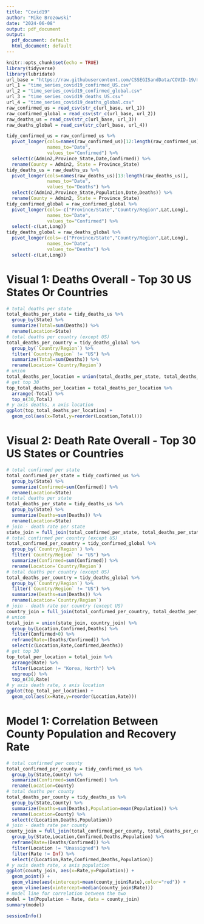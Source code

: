 ```yaml
---
title: "Covid19"
author: "Mike Brozowski"
date: "2024-06-08"
output: pdf_document
output:
  pdf_document: default
  html_document: default
---
```


```r
knitr::opts_chunk$set(echo = TRUE)
library(tidyverse)
library(lubridate)
url_base = "https://raw.githubusercontent.com/CSSEGISandData/COVID-19/master/csse_covid_19_data/csse_covid_19_time_series/"
url_1 = "time_series_covid19_confirmed_US.csv"
url_2 = "time_series_covid19_confirmed_global.csv"
url_3 = "time_series_covid19_deaths_US.csv"
url_4 = "time_series_covid19_deaths_global.csv"
raw_confirmed_us = read_csv(str_c(url_base, url_1))
raw_confirmed_global = read_csv(str_c(url_base, url_2))
raw_deaths_us = read_csv(str_c(url_base, url_3))
raw_deaths_global = read_csv(str_c(url_base, url_4))
```

```r
tidy_confirmed_us = raw_confirmed_us %>%
  pivot_longer(cols=names(raw_confirmed_us)[12:length(raw_confirmed_us)],
               names_to="Date",
               values_to="Confirmed") %>%
  select(c(Admin2,Province_State,Date,Confirmed)) %>%
  rename(County = Admin2, State = Province_State)
tidy_deaths_us = raw_deaths_us %>%
  pivot_longer(cols=names(raw_deaths_us)[13:length(raw_deaths_us)],
               names_to="Date",
               values_to="Deaths") %>%
  select(c(Admin2,Province_State,Population,Date,Deaths)) %>%
  rename(County = Admin2, State = Province_State)
tidy_confirmed_global = raw_confirmed_global %>%
  pivot_longer(cols=-c("Province/State","Country/Region",Lat,Long),
               names_to="Date",
               values_to="Confirmed") %>%
  select(-c(Lat,Long))
tidy_deaths_global = raw_deaths_global %>%
  pivot_longer(cols=-c("Province/State","Country/Region",Lat,Long),
               names_to="Date",
               values_to="Deaths") %>%
  select(-c(Lat,Long))
```

# Visual 1: Deaths Overall - Top 30 US States Or Countries

```r

# total deaths per state
total_deaths_per_state = tidy_deaths_us %>%
  group_by(State) %>%
  summarize(Total=sum(Deaths)) %>%
  rename(Location=State)
# total deaths per country (except US)
total_deaths_per_country = tidy_deaths_global %>%
  group_by(`Country/Region`) %>%
  filter(`Country/Region` != "US") %>%
  summarize(Total=sum(Deaths)) %>%
  rename(Location=`Country/Region`)
# union
total_deaths_per_location = union(total_deaths_per_state, total_deaths_per_country)
# get top 30
top_total_deaths_per_location = total_deaths_per_location %>%
  arrange(-Total) %>%
  top_n(30,Total)
# y axis deaths, x axis location
ggplot(top_total_deaths_per_location) +
  geom_col(aes(x=Total,y=reorder(Location,Total)))

```

# Visual 2: Death Rate Overall - Top 30 US States or Countries

```r

# total confirmed per state
total_confirmed_per_state = tidy_confirmed_us %>%
  group_by(State) %>%
  summarize(Confirmed=sum(Confirmed)) %>%
  rename(Location=State)
# total deaths per state
total_deaths_per_state = tidy_deaths_us %>%
  group_by(State) %>%
  summarize(Deaths=sum(Deaths)) %>%
  rename(Location=State)
# join - death rate per state
state_join = full_join(total_confirmed_per_state, total_deaths_per_state)
# total confirmed per country (except US)
total_confirmed_per_country = tidy_confirmed_global %>%
  group_by(`Country/Region`) %>%
  filter(`Country/Region` != "US") %>%
  summarize(Confirmed=sum(Confirmed)) %>%
  rename(Location=`Country/Region`)
# total deaths per country (except US)
total_deaths_per_country = tidy_deaths_global %>%
  group_by(`Country/Region`) %>%
  filter(`Country/Region` != "US") %>%
  summarize(Deaths=sum(Deaths)) %>%
  rename(Location=`Country/Region`)
# join - death rate per country (except US)
country_join = full_join(total_confirmed_per_country, total_deaths_per_country)
# union
total_join = union(state_join, country_join) %>%
  group_by(Location,Confirmed,Deaths) %>%
  filter(Confirmed>0) %>%
  reframe(Rate=(Deaths/Confirmed)) %>%
  select(c(Location,Rate,Confirmed,Deaths))
# get top 30
top_total_per_location = total_join %>%
  arrange(Rate) %>%
  filter(Location != "Korea, North") %>%
  ungroup() %>%
  top_n(30,Rate)
# y axis death rate, x axis location
ggplot(top_total_per_location) +
  geom_col(aes(x=Rate,y=reorder(Location,Rate)))

```

# Model 1: Correlation Between County Population and Recovery Rate

```r

# total confirmed per county
total_confirmed_per_county = tidy_confirmed_us %>%
  group_by(State,County) %>%
  summarize(Confirmed=sum(Confirmed)) %>%
  rename(Location=County)
# total deaths per county
total_deaths_per_county = tidy_deaths_us %>%
  group_by(State,County) %>%
  summarize(Deaths=sum(Deaths),Population=mean(Population)) %>%
  rename(Location=County) %>%
  select(c(Location,Deaths,Population))
# join - death rate per county
county_join = full_join(total_confirmed_per_county, total_deaths_per_county) %>%
  group_by(State,Location,Confirmed,Deaths,Population) %>%
  reframe(Rate=(Deaths/Confirmed)) %>%
  filter(Location != "Unassigned") %>%
  filter(Rate != Inf) %>%
  select(c(Location,Rate,Confirmed,Deaths,Population))
# y axis death rate, x axis population
ggplot(county_join, aes(x=Rate,y=Population)) + 
  geom_point() +
  geom_vline(aes(xintercept=mean(county_join$Rate),color="red")) +
  geom_vline(aes(xintercept=median(county_join$Rate)))
# model line for correlation between the two
model = lm(Population ~ Rate, data = county_join)
summary(model)

```

```r
sessionInfo()
```

